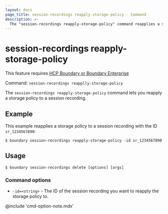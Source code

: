 ```yaml
---
layout: docs
page_title: session-recordings reapply-storage-policy - Command
description: >-
  The "session-recordings reapply-storage-policy" command reapplies a storage policy to a session recording resource.
---
```


# session-recordings reapply-storage-policy

<EnterpriseAlert product="boundary">This feature requires <a href="https://www.hashicorp.com/products/boundary">HCP Boundary or Boundary Enterprise</a></EnterpriseAlert>

Command: `session-recordings reapplly-storage-policy`

The `session-recordings reapply-storage-policy` command lets you reapply a storage policy to a session recording.

## Example

This example reapplies a storage policy to a session recording with the ID `sr_1234567890`:

```shell-session
$ boundary session-recordings reapply-storage-policy -id sr_1234567890
```

## Usage

<CodeBlockConfig hideClipboard>

```shell-session
$ boundary session-recordings delete [options] [args]
```

</CodeBlockConfig>

### Command options

- `-id=<string>` - The ID of the session recording you want to reapply the storage policy to.

@include 'cmd-option-note.mdx'
